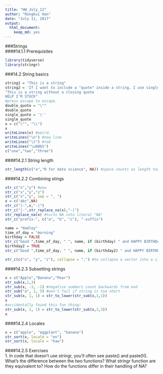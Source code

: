 ```yaml
---
title: "HW_July_12"
author: "Rongkui Han"
date: "July 11, 2017"
output: 
  html_document: 
    keep_md: yes
---
```

###Strings  
####14.1.1 Prerequisites  
```r
library(tidyverse)
library(stringr)
```

###14.2 String basics  
```r
string1 = "This is a string"
string2 = 'If I want to include a "quote" inside a string, I use single quotes'
"This is a string without a closing quote
HELP I'M STUCK"
#press escape to escape. 
double_quote = "\""
double_quote
single_quote = '\''
single_quote
x = c("\"", "\\")
x
writeLines(x) #weird.
writeLines("\n") #new line
writeLines("\t") #tab
writeLines("\u00b5")
c("one","two","three")
```

####14.2.1 String length  
```r
str_length(c("a","R for data science", NA)) #space counts as length too
```

####14.2.2 Combining stings  

```r
str_c("x","y") #wow
str_c("x","y","z")
str_c("x","y", sep = ", ")
x = c("abc",NA)
str_c("|-",x,"-|")
str_c("|-",str_replace_na(x),"-|")
str_replace_na(x) #turns NA into literal "NA"
str_c("prefix-", c("a", "b", "c"), "-suffix")
```

```r
name = "Hadley"
time_of_day = "morning"
birthday = FALSE
str_c("Good ",time_of_day, " ", name, if (birthday) " and HAPPY BIRTHDAY", ".")
birthday2 = TRUE
str_c("Good ",time_of_day, " ", name, if (birthday2) " and HAPPY BIRTHDAY", ".")

str_c(c("x", "y", "z"), collapse = ",") #to collapse a vector into a single string. 
```

####14.2.3 Subsetting strings  
```r
x = c("Apple","Banana","Pear")
str_sub(x,1,3)
str_sub(x, -3, -1) #negative numbers count backwards from end
str_sub("a", 1, 5) #won't fail if string is too short
str_sub(x, 1, 1) = str_to_lower(str_sub(x,1,1))
x
#accidentally found this fun thing:
str_sub(x, 1, 1) = str_to_lower(str_sub(x,1,3))
x
```

####14.2.4 Locales  

```r
x = c("apple", "eggplant", "banana")
str_sort(x, locale = "en")
str_sort(x, locale = "haw")
```

####14.2.5 Exercises  
1. In code that doesn’t use stringr, you’ll often see paste() and paste0(). What’s the difference between the two functions? What stringr function are they equivalent to? How do the functions differ in their handling of NA?

